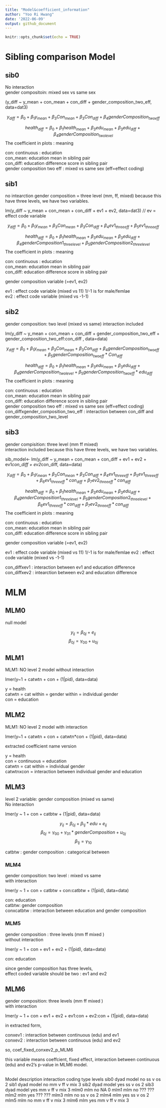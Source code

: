 ```yaml
---
title: "Model&coefficient_information"
author: "Yoo Ri Hwang"
date: '2022-06-09'
output: github_document
---
```


```r
knitr::opts_chunk$set(echo = TRUE)
```
# Sibling comparison Model

## sib0
No interaction  
gender compositoin: mixed sex vs same sex

(y_diff  ~ y_mean + con_mean + con_diff + gender_composition_two_eff, data=dat3)

$$y_{diff} = \beta_{0} + \beta_{1}y_{mean} + \beta_{3}Con_{mean}+ \beta_{3}Con_{diff} + \beta_{4}genderComposition_{two eff}$$

$$health_{diff} = \beta_{0} + \beta_{1}health_{mean} + \beta_{3}edu_{mean}+ \beta_{3}edu_{diff} + \beta_{4}genderComposition_{two level}$$
The coefficient in plots : meaning

con: continuous : education  
con_mean: education mean in sibling pair  
con_diff: education difference score in sibling pair  
gender composition two eff : mixed vs same sex (eff=effect coding)

## sib1
no intearction
gender composition = three level (mm, ff, mixed)
because this have three levels, we have two variables. 

 lm(y_diff  ~ y_mean + con_mean + con_diff + ev1 + ev2, data=dat3) // ev = effect code variable 

$$y_{diff} = \beta_{0} + \beta_{1}y_{mean} + \beta_{3}Con_{mean}+ \beta_{3}Con_{diff} + \beta_{4}ev1_{three eff}+\beta_{5}ev1_{threeeff}$$

$$health_{diff} = \beta_{0} + \beta_{1}health_{mean} + \beta_{3}edu_{mean}+ \beta_{3}edu_{diff} + \beta_{4}genderComposition1_{three level} +\beta_{5}genderComposition2_{three level} $$
The coefficient in plots : meaning

con: continuous : education  
con_mean: education mean in sibling pair  
con_diff: education difference score in sibling pair

gender composition variable (=ev1, ev2)

ev1  : effect code variable (mixed vs 11) 1/-1 is for male/femlae  
ev2 : effect code variable (mixed vs -1-1)

## sib2
gender composition: two level (mixed vs same)
interaction included

lm(y_diff  ~ y_mean + con_mean + con_diff + gender_composition_two_eff + gender_composition_two_eff:con_diff
                     , data=data)

$$y_{diff} = \beta_{0} + \beta_{1}y_{mean} + \beta_{3}Con_{mean}+ \beta_{3}Con_{diff} + \beta_{4}genderComposition_{two eff} + \beta_{5}genderComposition_{two eff} * Con_{diff}$$

$$health_{diff} = \beta_{0} + \beta_{1}health_{mean} + \beta_{3}edu_{mean}+ \beta_{3}edu_{diff} + \beta_{4}genderComposition_{two level} +\beta_{5}genderComposition_{two eff} * edu_{diff}$$
The coefficient in plots : meaning  

con: continuous : education    
con_mean: education mean in sibling pair    
con_diff: education difference score in sibling pair    
gender composition two eff : mixed vs same sex (eff=effect coding)  
con_diffxgender_composition_two_eff : interaction between con_diff and   gender_composition_two_level   


## sib3 

gender compisition: three level (mm ff mixed)  
interaction included 
because this have three levels, we have two variables. 

sib_model<- lm(y_diff  ~ y_mean + con_mean + con_diff + ev1 + ev2 +
                       ev1*con_diff + ev2*con_diff, data=data)


$$y_{diff} = \beta_{0} + \beta_{1}y_{mean} + \beta_{3}Con_{mean}+ \beta_{3}Con_{diff} + \beta_{4}ev1_{three eff}+\beta_{5}ev1_{three eff} + \beta_{6}ev1_{three eff}*con_{diff} +\beta_{7}ev2_{three eff}*con_{diff} $$

$$health_{diff} = \beta_{0} + \beta_{1}health_{mean} + \beta_{3}edu_{mean}+ \beta_{3}edu_{diff} + \beta_{4}genderComposition1_{three level} +\beta_{5}genderComposition2_{three level}+ \beta_{6}ev1_{three eff}*con_{diff} +\beta_{7}ev2_{three eff}*con_{diff} $$
The coefficient in plots : meaning

con: continuous : education  
con_mean: education mean in sibling pair  
con_diff: education difference score in sibling pair

gender composition variable (=ev1, ev2)

ev1  : effect code variable (mixed vs 11) 1/-1 is for male/femlae
ev2 : effect code variable (mixed vs -1-1)


con_diffxev1 : interaction between ev1 and education difference
con_diffxev2 : intearction between ev2 and education difference




# MLM
##  MLM0

null model

$$y_{ij} = \beta_{0j} + e_{ij}$$
$$ \beta_{0j} = \gamma_{00} + u_{0j}$$

## MLM1

MLM1: NO level 2 model without interaction

lmer(y~1 + catwtn + con +  (1|pid), data=data)  

y = health     
catwtn = cat within = gender within = individual gender    
con = education    

## MLM2

MLM1: NO level 2 model with interaction  

lmer(y~1 + catwtn + con + catwtn*con + (1|pid), data=data)  

extracted coefficient name version  

y = health  
con = continuous = education  
catwtn = cat within = individual gender  
catwtnxcon = interaction between individual gender and education  

## MLM3

level 2 variable: gender composition (mixed vs same)  
No interaction   

lmer(y ~ 1 + con + catbtw +  (1|pid), data=data)   

$$y_{ij} = \beta_{0j} + \beta_{1j}*edu + e_{ij}$$
$$ \beta_{0j} = \gamma_{00} + \gamma_{01}*genderComposition + u_{0j}$$
$$ \beta_{1j} = \gamma_{10}$$



catbtw : gender composition : categorical between    

### MLM4

gender composition: two level : mixed vs same   
with interaction    


lmer(y ~ 1 + con + catbtw + con:catbtw + (1|pid), data=data)   

con: education   
catbtw: gender composition   
conxcatbtw : interaction between education and gender composition   

### MLM5

gender composition : three levels (mm ff mixed )   
without interaction   

lmer(y ~ 1 + con + ev1 + ev2
                       + (1|pid), data=data)   
                       
con: education   

since gender composition has three levels,    
effect coded variable should be two : ev1 and ev2   




## MLM6

gender composition: three levels (mm ff mixed )   
with interaction   

 lmer(y ~ 1 + con + ev1 + ev2 + ev1:con + ev2:con
                             + (1|pid), data=data)   
                             

in extracted form,   

conxev1 : interaction between continuous (edu) and ev1   
conxev2 : interaction between continuous (edu) and ev2   


so, coef_fixed_conxev2_p_MLM6   

this variable means coeffcient, fixed effect, interaction between continuous (edu) and ev2's p-value in MLM6 model.    

                             
## 

Model   description   interaction	    coding type	    levels
<!------------------------------------------------------>
sib0    dyad model    no	            ss v os	        2
sib1    dyad model    no              mm v ff v mix	  3
sib2	  dyad model    yes             ss v os	        2
sib3    dyad model    yes             mm v ff v mix	  3
mlm0    mlm	          no              NA	            0
mlm1    mlm	          no              ??? 	          ???
mlm2    mlm	          yes             ??? 	          ???
mlm3    mlm	          no              ss v os         2
mlm4    mlm	          yes             ss v os         2
mlm5    mlm	          no	            mm v ff v mix	  3
mlm6    mlm	          yes             mm v ff v mix	  3
